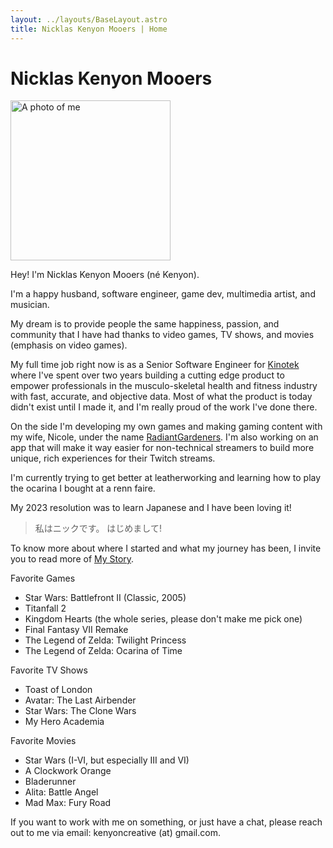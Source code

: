 ```yaml
---
layout: ../layouts/BaseLayout.astro
title: Nicklas Kenyon Mooers | Home
---
```



# Nicklas Kenyon Mooers

<Image src={profileImage} alt="A photo of me" height="256px" width="256" className="profileImage"/>

Hey! I'm Nicklas Kenyon Mooers (né Kenyon). 

I'm a happy husband, software engineer, game dev, multimedia artist, and musician.

My dream is to provide people the same happiness, passion, and community that I have had thanks to video games, TV shows, and movies (emphasis on video games).

My full time job right now is as a Senior Software Engineer for [Kinotek](https://www.kinotek.com) where I've spent over two years building a cutting edge product to empower professionals in the musculo-skeletal health and fitness industry with fast, accurate, and objective data. Most of what the product is today didn't exist until I made it, and I'm really proud of the work I've done there.

On the side I'm developing my own games and making gaming content with my wife, Nicole, under the name [RadiantGardeners](https:///www.radiantgardeners.com). I'm also working on an app that will make it way easier for non-technical streamers to build more unique, rich experiences for their Twitch streams.

I'm currently trying to get better at leatherworking and learning how to play the ocarina I bought at a renn faire. 

My 2023 resolution was to learn Japanese and I have been loving it! 
> 私はニックです。 はじめまして!

To know more about where I started and what my journey has been, I invite you to read more of [My Story](/my-story/).

Favorite Games
- Star Wars: Battlefront II (Classic, 2005)
- Titanfall 2
- Kingdom Hearts (the whole series, please don't make me pick one)
- Final Fantasy VII Remake
- The Legend of Zelda: Twilight Princess
- The Legend of Zelda: Ocarina of Time

Favorite TV Shows
- Toast of London
- Avatar: The Last Airbender
- Star Wars: The Clone Wars
- My Hero Academia

Favorite Movies
- Star Wars (I-VI, but especially III and VI)
- A Clockwork Orange
- Bladerunner
- Alita: Battle Angel
- Mad Max: Fury Road

If you want to work with me on something, or just have a chat, please reach out to me via email: kenyoncreative (at) gmail.com.